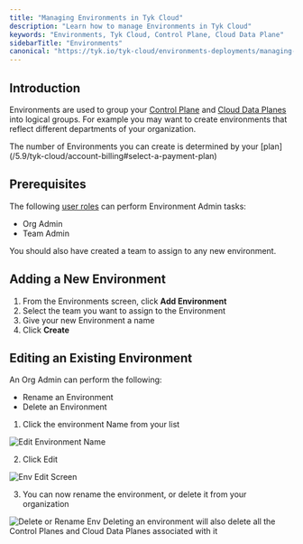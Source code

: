 ```yaml
---
title: "Managing Environments in Tyk Cloud"
description: "Learn how to manage Environments in Tyk Cloud"
keywords: "Environments, Tyk Cloud, Control Plane, Cloud Data Plane"
sidebarTitle: "Environments"
canonical: "https://tyk.io/tyk-cloud/environments-deployments/managing-environments"
---
```


## Introduction

Environments are used to group your [Control Plane](/5.9/tyk-cloud#glossary) and [Cloud Data Planes](/5.9/tyk-cloud#glossary) into logical groups. For example you may want to create environments that reflect different departments of your organization.


<Note>
The number of Environments you can create is determined by your [plan](/5.9/tyk-cloud/account-billing#select-a-payment-plan)
</Note>


## Prerequisites

The following [user roles](/5.9/tyk-cloud/teams-users#assign-user-roles) can perform Environment Admin tasks:

- Org Admin
- Team Admin

You should also have created a team to assign to any new environment.

## Adding a New Environment

1. From the Environments screen, click **Add Environment**
2. Select the team you want to assign to the Environment
3. Give your new Environment a name
4. Click **Create**

## Editing an Existing Environment

An Org Admin can perform the following:

- Rename an Environment
- Delete an Environment

1. Click the environment Name from your list

<img src="/img/admin/tyk-cloud-edit-env.png" alt="Edit Environment Name" />

2. Click Edit

<img src="/img/admin/tyk-cloud-env-screen.png" alt="Env Edit Screen" />

3. You can now rename the environment, or delete it from your organization

<img src="/img/admin/tyk-cloud-rename-delete.png" alt="Delete or Rename Env" />


<Warning>
Deleting an environment will also delete all the Control Planes and Cloud Data Planes associated with it
</Warning>


